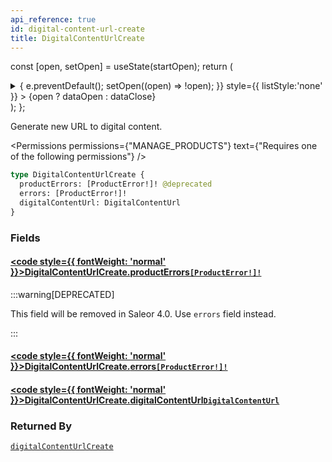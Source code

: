 ```yaml
---
api_reference: true
id: digital-content-url-create
title: DigitalContentUrlCreate
---
```






const [open, setOpen] = useState(startOpen);
return (
<details {...(open ? { open: true } : {})} className="details" style={{ border:'none', boxShadow:'none', background:'var(--ifm-background-color)' }}>
<summary
onClick={(e) => {
e.preventDefault();
setOpen((open) => !open);
}}
style={{ listStyle:'none' }} >
{open ? dataOpen : dataClose}
</summary>
{open && children}
</details>
);
};

Generate new URL to digital content.


<Permissions permissions={"MANAGE_PRODUCTS"} text={"Requires one of the following permissions"} />


```graphql
type DigitalContentUrlCreate {
  productErrors: [ProductError!]! @deprecated
  errors: [ProductError!]!
  digitalContentUrl: DigitalContentUrl
}
```

### Fields

#### [<code style={{ fontWeight: 'normal' }}>DigitalContentUrlCreate.<b>productErrors</b></code>](#)<Bullet />[`[ProductError!]!`](../../../api-reference/products/objects/product-error.mdx) <Badge class="badge badge--deprecated badge--secondary" text="deprecated"/> <Badge class="badge badge--secondary" text="non-null"/> <Badge class="badge badge--secondary" text="object"/> <Badge class="badge badge--secondary" text="products"/>

:::warning[DEPRECATED]

This field will be removed in Saleor 4.0. Use `errors` field instead.

:::

#### [<code style={{ fontWeight: 'normal' }}>DigitalContentUrlCreate.<b>errors</b></code>](#)<Bullet />[`[ProductError!]!`](../../../api-reference/products/objects/product-error.mdx) <Badge class="badge badge--secondary" text="non-null"/> <Badge class="badge badge--secondary" text="object"/> <Badge class="badge badge--secondary" text="products"/>

#### [<code style={{ fontWeight: 'normal' }}>DigitalContentUrlCreate.<b>digitalContentUrl</b></code>](#)<Bullet />[`DigitalContentUrl`](../../../api-reference/products/objects/digital-content-url.mdx) <Badge class="badge badge--secondary" text="object"/> <Badge class="badge badge--secondary" text="products"/>

### Returned By

[`digitalContentUrlCreate`](../../../api-reference/products/mutations/digital-content-url-create.mdx) <Badge class="badge badge--secondary" text="mutation"/>

